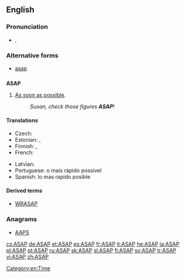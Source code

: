 ==English==

===Pronunciation===
* {{IPA|/ˌeɪ.ɛs.eɪˈpi/|/ˈeɪ.sæp/}}, {{SAMPA|/%eI.Es.eI"pi/|/"eI.s{p/}}

===Alternative forms===
* [[asap]]

==={{acronym}}===
'''ASAP'''

# [[as soon as possible|As soon as possible]].
#: ''Susan, check those figures '''ASAP'''!''


====Translations====
{{trans-top|as soon as possible}}
* Czech: {{t|cs|ASAP}}
* Estonian: {{t-|et|asap}}, {{t-|et|ASAP}}
* Finnish: {{t-|fi|asapa}}, {{t+|fi|ASAP}}
* French: {{t|fr|dès que possible}}
{{trans-mid}}
* Latvian: {{t|lv|cik vien drīz iespējams}}
* Portuguese: o mais rápido possível
* Spanish: lo mas rapido posible
{{trans-bottom}}

====Derived terms====
* [[WRASAP]]

===Anagrams===
* [[AAPS#English|AAPS]]

[[Category:en:Time]]

[[cs:ASAP]]
[[de:ASAP]]
[[et:ASAP]]
[[es:ASAP]]
[[fr:ASAP]]
[[it:ASAP]]
[[he:ASAP]]
[[ja:ASAP]]
[[pl:ASAP]]
[[pt:ASAP]]
[[ru:ASAP]]
[[sk:ASAP]]
[[sl:ASAP]]
[[fi:ASAP]]
[[sv:ASAP]]
[[tr:ASAP]]
[[vi:ASAP]]
[[zh:ASAP]]